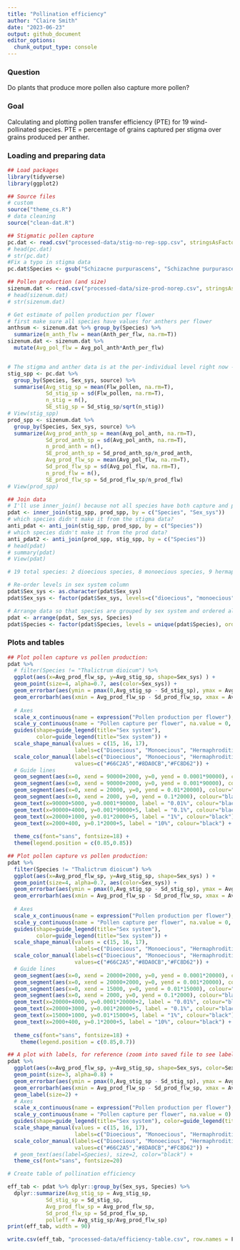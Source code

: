 ```yaml
---
title: "Pollination efficiency"
author: "Claire Smith"
date: "2023-06-23"
output: github_document
editor_options: 
  chunk_output_type: console
---
```


### Question

Do plants that produce more pollen also capture more pollen? 

### Goal 

Calculating and plotting pollen transfer efficiency (PTE) for 19 wind-pollinated species. PTE = percentage of grains captured per stigma over grains produced per anther. 

### Loading and preparing data

```r
## Load packages
library(tidyverse)
library(ggplot2)

## Source files
# custom
source("theme_cs.R")
# data cleaning
source("clean-dat.R")
```

```r
## Stigmatic pollen capture
pc.dat <- read.csv("processed-data/stig-no-rep-spp.csv", stringsAsFactors = T) 
# head(pc.dat)
# str(pc.dat)
#Fix a typo in stigma data
pc.dat$Species <- gsub("Schizacne purpurascens", "Schizachne purpurascens", pc.dat$Species)

## Pollen production (and size)
sizenum.dat <- read.csv("processed-data/size-prod-norep.csv", stringsAsFactors = T)
# head(sizenum.dat)
# str(sizenum.dat)
```

```r
# Get estimate of pollen production per flower
# first make sure all species have values for anthers per flower
anthsum <- sizenum.dat %>% group_by(Species) %>% 
  summarize(m_anth_flw = mean(Anth_per_flw, na.rm=T))
sizenum.dat <- sizenum.dat %>%
  mutate(Avg_pol_flw = Avg_pol_anth*Anth_per_flw)


# The stigma and anther data is at the per-individual level right now - summarize it so that it's at the per-species level
stig_spp <- pc.dat %>% 
  group_by(Species, Sex_sys, source) %>%
  summarise(Avg_stig_sp = mean(Flw_pollen, na.rm=T), 
            Sd_stig_sp = sd(Flw_pollen, na.rm=T),
            n_stig = n(),
            SE_stig_sp = Sd_stig_sp/sqrt(n_stig))
# View(stig_spp)
prod_spp <- sizenum.dat %>% 
  group_by(Species, Sex_sys, source) %>% 
  summarize(Avg_prod_anth_sp = mean(Avg_pol_anth, na.rm=T),
            Sd_prod_anth_sp = sd(Avg_pol_anth, na.rm=T),
            n_prod_anth = n(),
            SE_prod_anth_sp = Sd_prod_anth_sp/n_prod_anth,
            Avg_prod_flw_sp = mean(Avg_pol_flw, na.rm=T),
            Sd_prod_flw_sp = sd(Avg_pol_flw, na.rm=T),
            n_prod_flw = n(),
            SE_prod_flw_sp = Sd_prod_flw_sp/n_prod_flw)
# View(prod_spp)

## Join data
# I'll use inner_join() because not all species have both capture and prod data.
pdat <- inner_join(stig_spp, prod_spp, by = c("Species", "Sex_sys"))
# which species didn't make it from the stigma data?
anti_pdat <- anti_join(stig_spp, prod_spp, by = c("Species"))
# which species didn't make it from the prod data?
anti_pdat2 <- anti_join(prod_spp, stig_spp, by = c("Species"))
# head(pdat)
# summary(pdat)
# View(pdat)

# 19 total species: 2 dioecious species, 8 monoecious species, 9 hermaphroditic species. 

# Re-order levels in sex system column 
pdat$Sex_sys <- as.character(pdat$Sex_sys)
pdat$Sex_sys <- factor(pdat$Sex_sys, levels=c("dioecious", "monoecious", "hermaphroditic"))

# Arrange data so that species are grouped by sex system and ordered alphabetically
pdat <- arrange(pdat, Sex_sys, Species)
pdat$Species <- factor(pdat$Species, levels = unique(pdat$Species), ordered = T)
```

### Plots and tables

```r
## Plot pollen capture vs pollen production:
pdat %>% 
  # filter(Species != "Thalictrum dioicum") %>% 
  ggplot(aes(x=Avg_prod_flw_sp, y=Avg_stig_sp, shape=Sex_sys) ) + 
  geom_point(size=4, alpha=0.7, aes(color=Sex_sys)) + 
  geom_errorbar(aes(ymin = pmax(0,Avg_stig_sp - Sd_stig_sp), ymax = Avg_stig_sp + Sd_stig_sp), color="black") + 
  geom_errorbarh(aes(xmin = Avg_prod_flw_sp - Sd_prod_flw_sp, xmax = Avg_prod_flw_sp + Sd_prod_flw_sp), color="black") + 
  
  # Axes
  scale_x_continuous(name = expression("Pollen production per flower"), na.value=0, expand = c(0, 0)) + 
  scale_y_continuous(name = "Pollen capture per flower", na.value = 0, expand = c(0, 0.2)) + 
  guides(shape=guide_legend(title="Sex system"),
         color=guide_legend(title="Sex system")) + 
  scale_shape_manual(values = c(15, 16, 17),
                     labels=c("Dioecious", "Monoecious", "Hermaphroditic")) + 
  scale_color_manual(labels=c("Dioecious", "Monoecious", "Hermaphroditic"),
                     values=c("#66C2A5","#8DA0CB","#FC8D62")) + 
  # Guide lines
  geom_segment(aes(x=0, xend = 90000+2000, y=0, yend = 0.0001*90000), colour="black", linetype = "dashed") + 
  geom_segment(aes(x=0, xend = 90000+2000, y=0, yend = 0.001*90000), colour="black", linetype = "dashed") + 
  geom_segment(aes(x=0, xend = 20000, y=0, yend = 0.01*20000), colour="black", linetype = "dashed") + 
  geom_segment(aes(x=0, xend = 2000, y=0, yend = 0.1*2000), colour="black", linetype = "dashed") +
  geom_text(x=90000+5000, y=0.0001*90000, label = "0.01%", colour="black") + 
  geom_text(x=90000+4000, y=0.001*90000+5, label = "0.1%", colour="black") +
  geom_text(x=20000+1000, y=0.01*20000+5, label = "1%", colour="black") +
  geom_text(x=2000+400, y=0.1*2000+5, label = "10%", colour="black") +
  
  theme_cs(font="sans", fontsize=18) + 
  theme(legend.position = c(0.85,0.85))
```

```r
## Plot pollen capture vs pollen production:
pdat %>% 
  filter(Species != "Thalictrum dioicum") %>% 
  ggplot(aes(x=Avg_prod_flw_sp, y=Avg_stig_sp, shape=Sex_sys) ) + 
  geom_point(size=4, alpha=0.7, aes(color=Sex_sys)) + 
  geom_errorbar(aes(ymin = pmax(0,Avg_stig_sp - Sd_stig_sp), ymax = Avg_stig_sp + Sd_stig_sp), color="black") + 
  geom_errorbarh(aes(xmin = Avg_prod_flw_sp - Sd_prod_flw_sp, xmax = Avg_prod_flw_sp + Sd_prod_flw_sp), color="black") + 
  
  # Axes
  scale_x_continuous(name = expression("Pollen production per flower"), na.value=0, expand = c(0, 0)) + 
  scale_y_continuous(name = "Pollen capture per flower", na.value = 0, expand = c(0, 0.2)) + 
  guides(shape=guide_legend(title="Sex system"),
         color=guide_legend(title="Sex system")) + 
  scale_shape_manual(values = c(15, 16, 17),
                     labels=c("Dioecious", "Monoecious", "Hermaphroditic")) + 
  scale_color_manual(labels=c("Dioecious", "Monoecious", "Hermaphroditic"),
                     values=c("#66C2A5","#8DA0CB","#FC8D62")) + 
  # Guide lines
  geom_segment(aes(x=0, xend = 20000+2000, y=0, yend = 0.0001*20000), colour="black", linetype = "dashed") + 
  geom_segment(aes(x=0, xend = 20000+2000, y=0, yend = 0.001*20000), colour="black", linetype = "dashed") + 
  geom_segment(aes(x=0, xend = 15000, y=0, yend = 0.01*15000), colour="black", linetype = "dashed") + 
  geom_segment(aes(x=0, xend = 2000, y=0, yend = 0.1*2000), colour="black", linetype = "dashed") +
  geom_text(x=20000+4000, y=0.0001*20000+2, label = "0.01%", colour="black") + 
  geom_text(x=20000+3000, y=0.001*20000+5, label = "0.1%", colour="black") +
  geom_text(x=15000+1000, y=0.01*15000+5, label = "1%", colour="black") +
  geom_text(x=2000+400, y=0.1*2000+5, label = "10%", colour="black") +
  
  theme_cs(font="sans", fontsize=18) + 
    theme(legend.position = c(0.85,0.7))

```

```r
## A plot with labels, for reference (zoom into saved file to see labels):
pdat %>% 
  ggplot(aes(x=Avg_prod_flw_sp, y=Avg_stig_sp, shape=Sex_sys, color=Sex_sys, label=Species) ) + 
  geom_point(size=3, alpha=0.8) + 
  geom_errorbar(aes(ymin = pmax(0,Avg_stig_sp - Sd_stig_sp), ymax = Avg_stig_sp + Sd_stig_sp), color="black") + 
  geom_errorbarh(aes(xmin = Avg_prod_flw_sp - Sd_prod_flw_sp, xmax = Avg_prod_flw_sp + Sd_prod_flw_sp), color="black") + 
  geom_label(size=2) + 
  # Axes
  scale_x_continuous(name = expression("Pollen production per flower"), na.value=0) + 
  scale_y_continuous(name = "Pollen capture per flower", na.value = 0) + 
  guides(shape=guide_legend(title="Sex system"), color=guide_legend(title="Sex system")) + 
  scale_shape_manual(values = c(15, 16, 17),
                     labels=c("Dioecious", "Monoecious", "Hermaphroditic")) + 
  scale_color_manual(labels=c("Dioecious", "Monoecious", "Hermaphroditic"),
                     values=c("#66C2A5","#8DA0CB","#FC8D62")) + 
  # geom_text(aes(label=Species), size=2, color="black") + 
  theme_cs(font="sans", fontsize=20)

```

```r
# Create table of pollination efficiency

eff_tab <- pdat %>% dplyr::group_by(Sex_sys, Species) %>% 
  dplyr::summarize(Avg_stig_sp = Avg_stig_sp,
            Sd_stig_sp = Sd_stig_sp,
            Avg_prod_flw_sp = Avg_prod_flw_sp,
            Sd_prod_flw_sp = Sd_prod_flw_sp,
            polleff = Avg_stig_sp/Avg_prod_flw_sp)
print(eff_tab, width = 90)

write.csv(eff_tab, "processed-data/efficiency-table.csv", row.names = F)
```

